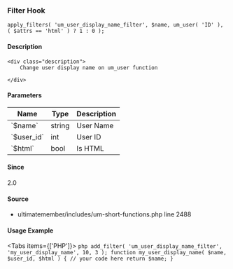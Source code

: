 
<UMBreadCrumb type="filter"/>

### Filter Hook    
    
```
apply_filters( 'um_user_display_name_filter', $name, um_user( 'ID' ), ( $attrs == 'html' ) ? 1 : 0 );
```

#### Description
    <div class="description">
        Change user display name on um_user function
 
    </div>

#### Parameters
            
<table className="table-auto mt-2 border dark:border-gray-500 p-5 text-sm text-left">
<thead>
<tr>
<th  className="px-3">Name</th>
<th  className="px-3">Type</th>
<th  className="px-3">Description</th>
</tr>
</thead>
<tbody>
               <tr >
               <td className="px-3 py-2">`$name`</td>
               <td className="px-3 py-2">string</td>
               <td className="px-3 py-2 text-sm">User Name</td>
               </tr>
               <tr >
               <td className="px-3 py-2">`$user_id`</td>
               <td className="px-3 py-2">int</td>
               <td className="px-3 py-2 text-sm">User ID</td>
               </tr>
               <tr >
               <td className="px-3 py-2">`$html`</td>
               <td className="px-3 py-2">bool</td>
               <td className="px-3 py-2 text-sm">Is HTML</td>
               </tr>
</tbody>
</table>

#### Since
<div class="description">
2.0
</div>

#### Source
  - <Link href="https://github.com/ultimatemember/ultimatemember/tree/2.5.0/includes/um-short-functions.php#L2488">ultimatemember/includes/um-short-functions.php</Link> <Link href="https://github.com/ultimatemember/ultimatemember/tree/2.5.0/includes/um-short-functions.php#L2488">line 2488</Link>



#### Usage Example

<Tabs items={['PHP']}>
    <Tab>
    ```php
    add_filter( 'um_user_display_name_filter', 'my_user_display_name', 10, 3 );
 function my_user_display_name( $name, $user_id, $html ) {
     // your code here
     return $name;
 }
    ```
    </Tab>
</Tabs>